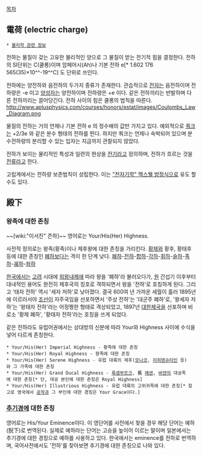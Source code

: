 [[목차]]

== 電荷 (electric charge) ==
 * [[물리학 관련 정보]]
전하는 물질이 갖는 고유한 물리적인 양으로 그 물질이 받는 전기적 힘을 결정한다. 전하의 SI단위는 C(쿨롱)이며 암페어시(Ah)나 기본 전하 e[* 1.602 176 565(35)×10^^-19^^C] 도 단위로 쓰인다.  

전하에는 양전하와 음전하의 두가지 종류가 존재한다. 관습적으로 [[전자]]는 음전하이며 전하량은 -e 이고 [[양성자]]는 양전하이며 전하량은 +e 이다. 같은 전하끼리는 반발하며 다른 전하끼리는 끌어당긴다. 전하 사이의 힘은 쿨롱의 법칙을 따른다.
http://www.aplusphysics.com/courses/honors/estat/images/Coulombs_Law_Diagram.png

물질의 전하는 거의 언제나 기본 전하 e 의 정수배의 값만 가지고 있다. 예외적으로 [[쿼크]]는 +2/3e 와 같은 분수 형태의 전하를 띈다. 하지만 쿼크는 언제나 속박되어 있으며 분수전하량의 분리할 수 있는 입자는 지금까지 관찰되지 않았다.

전하가 보이는 물리적인 특성과 일련의 현상을 [[전기]]라고 정의하며, 전하가 흐르는 것을 [[전류]]라고 한다. 

고립계에서는 전하량 보존법칙이 성립한다. 이는 [["전자기학" 맥스웰 방정식]]으로 유도 할 수도 있다.

== 殿下 ==
=== 왕족에 대한 존칭 ===
~~[wiki:"이서진" 즌하]~~
영어로는 Your/His(Her) Highness.

사전적 정의로는 왕족(황족)이나 제후왕에 대한 존칭을 가리킨다. [[황제]]와 황후, 황태후 등에 대한 존칭인 [[폐하]]보다는 격이 한 단계 낮다.
[[폐하]]-[[전하]]-[[합하]]-[[각하]]-[[휘하]]-[[슬하]]-[[족하]]-[[궤하]]-[[좌하]]

[[한국]]에서는 [[고려]] 시대에 [[외왕내제]]에 따라 왕을 '폐하'라 불러오다가, [[원]] 간섭기 이후부터 대내적인 용어도 완전히 제후국의 칭호로 격하되면서 왕을 '전하'로 호칭하게 된다. 그리고 '태자 전하' 역시 '세자 저하'로 낮아졌다. 결국 600여 년 가까운 세월이 흘러 1895년에 이르러서야 [[조선]]이 자주국임을 선포하면서 '주상 전하'는 '대군주 폐하'로, '왕세자 저하'는 '왕태자 전하'라는 어정쩡한 형태로 격상되었고, 1897년 [[대한제국]]을 선포하며 비로소 '황제 폐하', '황태자 전하'라는 호칭을 쓰게 되었다.

같은 전하라도 유럽어권에서는 상대방의 신분에 따라 Your와 Highness 사이에 수식을 넣어 다르게 존칭한다.

 * Your/His(Her) Imperial Highness - 황족에 대한 존칭
 * Your/His(Her) Royal Highness - 왕족에 대한 존칭
 * Your/His(Her) Serene Highness - 유럽 대륙의 제후([[모나코]], [[리히텐슈타인]] 등)와 그 가족에 대한 존칭
 * Your/His(Her) Grand Ducal Highness - [[룩셈부르크]], 舊 [[헤센]], [[바덴]]의 대공족에 대한 존칭[* 단, 대공 본인에 대한 존칭은 Royal Highness]
 * Your/His(Her) Illustrious Highness - 유럽 대륙의 고위귀족에 대한 존칭[* 참고로 영국에서 [[공작]]과 그 부인에 대한 경칭은 Your Grace이다.]
=== [[추기경]]에 대한 존칭 ===
영어로는 His/Your Eminence이다. 이 영단어를 사전에서 찾을 경우 해당 단어는 예하(猊下)로 번역된다. 실제로 예하라는 단어는 고승을 높이어 이르는 말이며 일본에서는 추기경에 대한 경칭으로 예하를 사용하고 있다. 한국에서는 eminence를 전하로 번역하며, 국어사전에서도 '전하'를 찾아보면 추기경에 대한 존칭으로 나와 있다.
